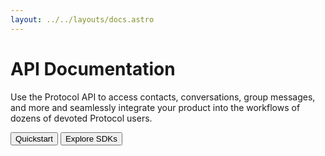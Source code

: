 ```yaml
---
layout: ../../layouts/docs.astro
---
```



# API Documentation

Use the Protocol API to access contacts, conversations, group messages, and more and seamlessly integrate your product into the workflows of dozens of devoted Protocol users.

<div className="not-prose mb-16 mt-6 flex gap-3">
  <Button href="/quickstart" arrow="right">
    Quickstart
  </Button>
  <Button href="/sdks" variant="outline">
    Explore SDKs
  </Button>
</div>